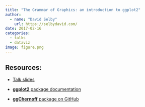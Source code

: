 ```yaml
---
title: "The Grammar of Graphics: an introduction to ggplot2"
author: 
  - name: "David Selby"
    url: https://selbydavid.com/
date: 2017-02-16
categories:
  - talks
  - dataviz
image: figure.png
---
```


## Resources:

-   [Talk slides](http://selbydavid.com/vignettes/ggplot2.html)

-   [**ggplot2** package documentation](http://docs.ggplot2.org/)

-   [**ggChernoff** package on GitHub](https://github.com/Selbosh/ggChernoff)
